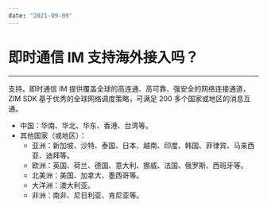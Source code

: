 ```yaml
---
date: "2021-09-09"
---
```

# 即时通信 IM 支持海外接入吗？

- - -

支持。即时通信 IM 提供覆盖全球的高连通、高可靠、强安全的网络连接通道，ZIM SDK 基于优秀的全球网络调度策略，可满足 200 多个国家或地区的消息互通。

- 中国：华南、华北、华东、香港、台湾等。
- 其他国家（或地区）：
    - 亚洲：新加坡、沙特、泰国、日本、越南、印度、韩国、菲律宾、马来西亚、迪拜等。
    - 欧洲：英国、荷兰、德国、意大利、挪威、法国、俄罗斯、西班牙等。
    - 北美洲：美国、加拿大、墨西哥等。
    - 大洋洲：澳大利亚。
    - 非洲：南非、尼日利亚、肯尼亚等。
